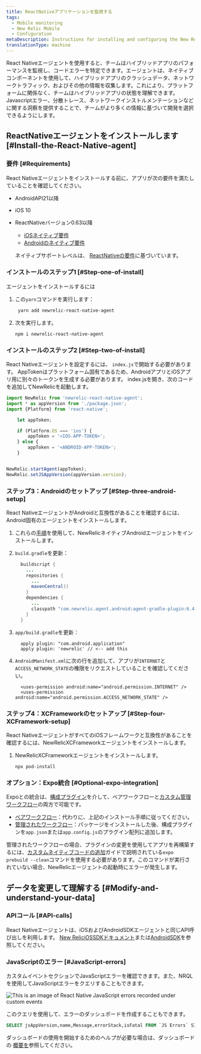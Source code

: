 ```yaml
---
title: ReactNativeアプリケーションを監視する
tags:
  - Mobile monitoring
  - New Relic Mobile
  - Configuration
metaDescription: Instructions for installing and configuring the New Relic React Native agent.
translationType: machine
---
```



React Nativeエージェントを使用すると、チームはハイブリッドアプリのパフォーマンスを監視し、コードエラーを特定できます。エージェントは、ネイティブコンポーネントを使用して、ハイブリッドアプリのクラッシュデータ、ネットワークトラフィック、およびその他の情報を収集します。これにより、プラットフォームに関係なく、チームはハイブリッドアプリの状態を理解できます。 Javascriptエラー、分散トレース、ネットワークインストルメンテーションなどに関する洞察を提供することで、チームがより多くの情報に基づいて開発を選択できるようにします。

## ReactNativeエージェントをインストールします [#Install-the-React-Native-agent]

### 要件 [#Requirements]

React Nativeエージェントをインストールする前に、アプリが次の要件を満たしていることを確認してください。

* AndroidAPI21以降

* iOS 10

* ReactNativeバージョン0.63以降

  * [iOSネイティブ要件](/docs/mobile-monitoring/new-relic-mobile-ios/get-started/new-relic-ios-compatibility-requirements)
  * [Androidのネイティブ要件](/docs/mobile-monitoring/new-relic-mobile-android/get-started/new-relic-android-compatibility-requirements)

  ネイティブサポートレベルは、 [ReactNativeの要件](https://github.com/facebook/react-native#-requirements)に基づいています。

### インストールのステップ1 [#Step-one-of-install]

エージェントをインストールするには

1. この`yarn`コマンドを実行します：

   ```sh
    yarn add newrelic-react-native-agent
   ```

2. 次を実行します。

   ```shell
   npm i newrelic-react-native-agent
   ```

### インストールのステップ2 [#Step-two-of-install]

React Nativeエージェントを設定するには、 `index.js`で開始する必要があります。 AppTokenはプラットフォーム固有であるため、AndroidアプリとiOSアプリ用に別々のトークンを生成する必要があります。 index.jsを開き、次のコードを追加してNewRelicを起動します。

```js
import NewRelic from 'newrelic-react-native-agent';
import * as appVersion from './package.json';
import {Platform} from 'react-native';

    let appToken;

    if (Platform.OS === 'ios') {
        appToken = '<IOS-APP-TOKEN>';
    } else {
        appToken = '<ANDROID-APP-TOKEN>';
    }


NewRelic.startAgent(appToken);
NewRelic.setJSAppVersion(appVersion.version);

```

### ステップ3：Androidのセットアップ [#Step-three-android-setup]

React NativeエージェントがAndroidと互換性があることを確認するには、Android固有のエージェントをインストールします。

1. これらの[手順](/docs/mobile-monitoring/new-relic-mobile-android/install-configure/install-android-apps-gradle-android-studio)を使用して、NewRelicネイティブAndroidエージェントをインストールします。

2. `build.gradle`を更新：

   ```java
     buildscript {
       ...
       repositories {
         ...
         mavenCentral()
       }
       dependencies {
         ...
         classpath "com.newrelic.agent.android:agent-gradle-plugin:6.4.1"
       }
     }
   ```

3. `app/build.gradle`を更新：

   ```
     apply plugin: "com.android.application"
     apply plugin: 'newrelic' // <-- add this
   ```

4. `AndroidManifest.xml`に次の行を追加して、アプリが`INTERNET`と`ACCESS_NETWORK_STATE`の権限をリクエストしていることを確認してください。

   ```
     <uses-permission android:name="android.permission.INTERNET" />
     <uses-permission android:name="android.permission.ACCESS_NETWORK_STATE" />
   ```

### ステップ4：XCFrameworkのセットアップ [#Step-four-XCFramework-setup]

React NativeエージェントがすべてのiOSフレームワークと互換性があることを確認するには、NewRelicXCFrameworkエージェントをインストールします。

1. NewRelicXCFrameworkエージェントをインストールします。

   ```shell
   npx pod-install
   ```

### オプション：Expo統合 [#Optional-expo-integration]

Expoとの統合は、[構成プラグイン](https://docs.expo.io/guides/config-plugins/)を介して、ベアワークフローと[カスタム管理ワークフロー](https://docs.expo.io/workflow/customizing/)の両方で可能です。

* [ベアワークフロー](https://docs.expo.dev/introduction/managed-vs-bare/#bare-workflow)：代わりに、上記のインストール手順に従ってください。
* [管理されたワークフロー](https://docs.expo.dev/introduction/managed-vs-bare/#bare-workflow)：パッケージをインストールした後、構成プラグインを`app.json`または`app.config.js`のプラグイン配列に追加します。

管理されたワークフローの場合、プラグインの変更を使用してアプリを再構築するには、[カスタムネイティブコードの追加](https://docs.expo.dev/workflow/customizing/)ガイドで説明されている`expo prebuild --clean`コマンドを使用する必要があります。このコマンドが実行されていない場合、NewRelicエージェントの起動時にエラーが発生します。

## データを変更して理解する [#Modify-and-understand-your-data]

### APIコール [#API-calls]

React Nativeエージェントは、iOSおよびAndroidSDKエージェントと同じAPI呼び出しを利用します。 [New ReliciOSSDKドキュメント](/docs/mobile-monitoring/new-relic-mobile-ios/ios-sdk-api)または[AndroidSDK](/docs/mobile-monitoring/new-relic-mobile-android/android-sdk-api)を参照してください。

### JavaScriptのエラー [#JavaScript-errors]

カスタムイベントセクションでJavaScriptエラーを確認できます。また、NRQLを使用してJavaScriptエラーをクエリすることもできます。

<img
  title="JavaScript errors within custom events"
  alt="This is an image of React Native JavaScript errors recorded under custom events"
  src={reactnativejavascripterrors}
/>

このクエリを使用して、エラーのダッシュボードを作成することもできます。

```sql
SELECT jsAppVersion,name,Message,errorStack,isFatal FROM `JS Errors` SINCE 24 hours ago
```

ダッシュボードの使用を開始するためのヘルプが必要な場合は、ダッシュボードの [概要を](/docs/query-your-data/explore-query-data/dashboards/introduction-dashboards/#get-started)参照してください。